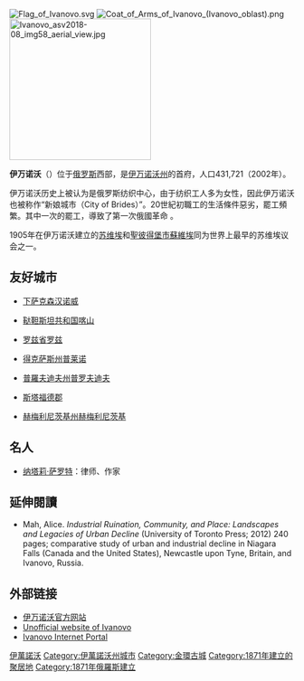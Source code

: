 {{coord|57|01|N|40|59|E|display=title}}
[[File:Flag_of_Ivanovo.svg|thumb]]
[[File:Coat_of_Arms_of_Ivanovo_(Ivanovo_oblast).png|thumb]]
[[File:Ivanovo_asv2018-08_img58_aerial_view.jpg|250px]]

'''伊万诺沃'''（{{lang-ru|Ива́ново}}）位于[[俄罗斯|俄罗斯]]西部，是[[伊万诺沃州|伊万诺沃州]]的首府，人口431,721（2002年）。

伊万诺沃历史上被认为是俄罗斯纺织中心，由于纺织工人多为女性，因此伊万诺沃也被称作“新娘城市（City of Brides）”。20世紀初職工的生活條件惡劣，罷工頻繁。其中一次的罷工，導致了第一次俄國革命 。

1905年在伊万诺沃建立的[[苏维埃|苏维埃]]和[[聖彼得堡市蘇維埃|聖彼得堡市蘇維埃]]同为世界上最早的苏维埃议会之一。

== 友好城市 ==
* {{DEU}}[[下萨克森|下萨克森]][[汉诺威|汉诺威]] 
* {{RUS}}[[鞑靼斯坦共和国|鞑靼斯坦共和国]][[喀山|喀山]] 
* {{POL}}[[罗兹省|罗兹省]][[罗兹|罗兹]]
* {{USA}}[[得克萨斯州|得克萨斯州]][[普莱诺_(得克萨斯州)|普莱诺]] 
* {{BGR}}[[普羅夫迪夫州|普羅夫迪夫州]][[普罗夫迪夫|普罗夫迪夫]]
* {{GBR}}[[斯塔福德郡|斯塔福德郡]] 
* {{UKR}}[[赫梅利尼茨基州|赫梅利尼茨基州]][[赫梅利尼茨基|赫梅利尼茨基]]

== 名人 ==
*[[纳塔莉·萨罗特|纳塔莉·萨罗特]]：律师、作家

==延伸閱讀==
{{refbegin}}
* Mah, Alice. ''Industrial Ruination, Community, and Place: Landscapes and Legacies of Urban Decline'' (University of Toronto Press; 2012) 240 pages; comparative study of urban and industrial decline in Niagara Falls (Canada and the United States), Newcastle upon Tyne, Britain, and Ivanovo, Russia.
{{refend}}

== 外部链接 ==
{{wikivoyage|伊萬諾沃}}
{{commonscat|Ivanovo}}
*[http://www.ivanovo.ru/ 伊万诺沃官方网站] {{Wayback|url=http://www.ivanovo.ru/ |date=20210211015000 }}
*[https://web.archive.org/web/20100104114350/http://ivanovo.ws/ Unofficial website of Ivanovo] {{ru icon}}
*[http://v-ivanovo.ru/ Ivanovo Internet Portal] {{Wayback|url=http://v-ivanovo.ru/ |date=20200929170903 }} {{ru icon}}

{{伊萬諾沃州行政區劃}}
{{俄罗斯金环}}
{{Authority control}}

{{DEFAULTSORT:Ива́ново}}
[[Category:伊萬諾沃|]]
[[Category:伊萬諾沃州城市|Category:伊萬諾沃州城市]]
[[Category:金環古城|Category:金環古城]]
[[Category:1871年建立的聚居地|Category:1871年建立的聚居地]]
[[Category:1871年俄羅斯建立|Category:1871年俄羅斯建立]]

{{russia-geo-stub}}